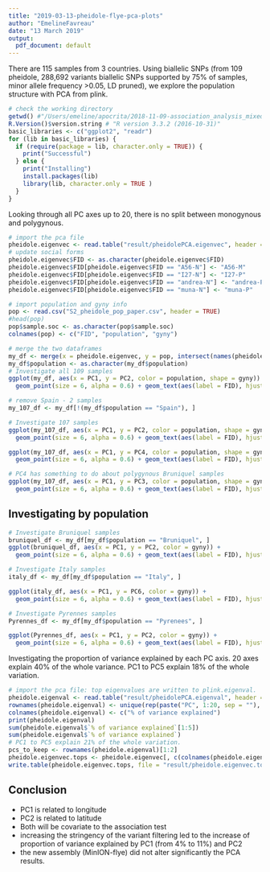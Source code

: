 ```yaml
---
title: "2019-03-13-pheidole-flye-pca-plots"
author: "EmelineFavreau"
date: "13 March 2019"
output:
  pdf_document: default
---
```

There are 115 samples from 3 countries. Using biallelic SNPs (from 109 pheidole, 288,692 variants biallelic SNPs supported by 75% of samples, minor allele frequency >0.05, LD pruned), we explore the population structure with PCA from plink.

```r
# check the working directory
getwd() #"/Users/emeline/apocrita/2018-11-09-association_analysis_mixed_assembly/result/2019-02-05-pca-on-ld-pruned-109samples"
R.Version()$version.string # "R version 3.3.2 (2016-10-31)"
basic_libraries <- c("ggplot2", "readr")
for (lib in basic_libraries) {
  if (require(package = lib, character.only = TRUE)) {
    print("Successful")
  } else {
    print("Installing")
    install.packages(lib)
    library(lib, character.only = TRUE )
  }
}
```

Looking through all PC axes up to 20, there is no split between monogynous and polygynous.

```r
# import the pca file
pheidole.eigenvec <- read.table("result/pheidolePCA.eigenvec", header = TRUE)
# update social forms
pheidole.eigenvec$FID <- as.character(pheidole.eigenvec$FID)
pheidole.eigenvec$FID[pheidole.eigenvec$FID == "A56-N"] <- "A56-M"
pheidole.eigenvec$FID[pheidole.eigenvec$FID == "I27-N"] <- "I27-P"
pheidole.eigenvec$FID[pheidole.eigenvec$FID == "andrea-N"] <- "andrea-P"
pheidole.eigenvec$FID[pheidole.eigenvec$FID == "muna-N"] <- "muna-P"

# import population and gyny info
pop <- read.csv("S2_pheidole_pop_paper.csv", header = TRUE)
#head(pop)
pop$sample.soc <- as.character(pop$sample.soc)
colnames(pop) <- c("FID", "population", "gyny")

# merge the two dataframes
my_df <- merge(x = pheidole.eigenvec, y = pop, intersect(names(pheidole.eigenvec), names(pop)))
my_df$population <- as.character(my_df$population)
# Investigate all 109 samples
ggplot(my_df, aes(x = PC1, y = PC2, color = population, shape = gyny)) + 
  geom_point(size = 6, alpha = 0.6) + geom_text(aes(label = FID), hjust = 0, vjust = 0) + theme_classic() + ggtitle("from non-LD variants based on 109 samples \n maf>0.05")

# remove Spain - 2 samples
my_107_df <- my_df[!(my_df$population == "Spain"), ]

# Investigate 107 samples
ggplot(my_107_df, aes(x = PC1, y = PC2, color = population, shape = gyny)) + 
  geom_point(size = 6, alpha = 0.6) + geom_text(aes(label = FID), hjust = 0, vjust = 0) + theme_classic() + ggtitle("from non-LD variants based on 107 samples \n Spain samples are removed")

ggplot(my_107_df, aes(x = PC1, y = PC4, color = population, shape = gyny)) + 
  geom_point(size = 6, alpha = 0.6) + geom_text(aes(label = FID), hjust = 0, vjust = 0) + theme_classic() + ggtitle("from non-LD variants based on 107 samples \n setting maf>0.05 remove loci separating Bruniquel and Pyrenees")

# PC4 has something to do about polygynous Bruniquel samples
ggplot(my_107_df, aes(x = PC1, y = PC3, color = population, shape = gyny)) + 
  geom_point(size = 6, alpha = 0.6) + geom_text(aes(label = FID), hjust = 0, vjust = 0) + theme_classic() + ggtitle("from non-LD variants based on 107 samples \n PC4 has something to do about polygynous Bruniquel samples")


```

## Investigating by population


```r

# Investigate Bruniquel samples
bruniquel_df <- my_df[my_df$population == "Bruniquel", ]
ggplot(bruniquel_df, aes(x = PC1, y = PC2, color = gyny)) + 
  geom_point(size = 6, alpha = 0.6) + geom_text(aes(label = FID), hjust = 0, vjust = 0) + theme_classic() + ggtitle("from non-LD variants based on Bruniquel samples \n no clear split per gyny at any level (PC1 -> PC20)")

# Investigate Italy samples
italy_df <- my_df[my_df$population == "Italy", ]

ggplot(italy_df, aes(x = PC1, y = PC6, color = gyny)) + 
  geom_point(size = 6, alpha = 0.6) + geom_text(aes(label = FID), hjust = 0, vjust = 0) + theme_classic() + ggtitle("from non-LD variants based on Italy samples \n Maybe a grouping of P?")

# Investigate Pyrennes samples
Pyrennes_df <- my_df[my_df$population == "Pyrenees", ]

ggplot(Pyrennes_df, aes(x = PC1, y = PC2, color = gyny)) + 
  geom_point(size = 6, alpha = 0.6) + geom_text(aes(label = FID), hjust = 0, vjust = 0) + theme_classic() + ggtitle("from non-LD variants based on Pyrennes samples \n no clear split per gyny at any level (PC1 -> PC20)")


```


Investigating the proportion of variance explained by each PC axis. 20 axes explain 40% of the whole variance. PC1 to PC5 explain 18% of the whole variation. 

```r
# import the pca file: top eigenvalues are written to plink.eigenval.
pheidole.eigenval <- read.table("result/pheidolePCA.eigenval", header = FALSE)
rownames(pheidole.eigenval) <- unique(rep(paste("PC", 1:20, sep = ""), 20))
colnames(pheidole.eigenval) <- c("% of variance explained")
print(pheidole.eigenval)
sum(pheidole.eigenval$`% of variance explained`[1:5])
sum(pheidole.eigenval$`% of variance explained`)
# PC1 to PC5 explain 21% of the whole variation.
pcs_to_keep <- rownames(pheidole.eigenval)[1:2]
pheidole.eigenvec.tops <- pheidole.eigenvec[, c(colnames(pheidole.eigenvec)[1:2], pcs_to_keep)]
write.table(pheidole.eigenvec.tops, file = "result/pheidole.eigenvec.tops.csv", quote = FALSE, row.names = FALSE)
```

## Conclusion

- PC1 is related to longitude
- PC2 is related to latitude
- Both will be covariate to the association test
- increasing the stringency of the variant filtering led to the increase of proportion of variance explained by PC1 (from 4% to 11%) and PC2 
- the new assembly (MinION-flye) did not alter significantly the PCA results.
